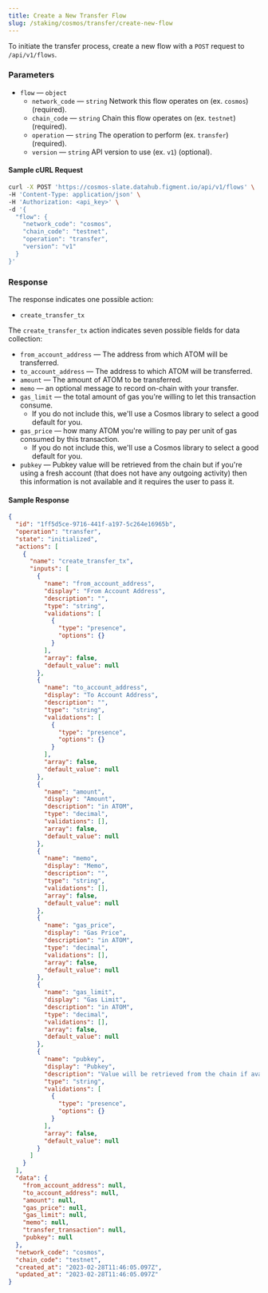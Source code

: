 ```yaml
---
title: Create a New Transfer Flow
slug: /staking/cosmos/transfer/create-new-flow
---
```


To initiate the transfer process, create a new flow with a `POST` request to `/api/v1/flows`.

### Parameters

- `flow` &mdash; `object`
  - `network_code` &mdash; `string` Network this flow operates on (ex. `cosmos`) (required).
  - `chain_code` &mdash; `string` Chain this flow operates on (ex. `testnet`) (required).
  - `operation` &mdash; `string` The operation to perform (ex. `transfer`) (required).
  - `version` &mdash; `string` API version to use (ex. `v1`) (optional).

#### Sample cURL Request

```bash {5-10}
curl -X POST 'https://cosmos-slate.datahub.figment.io/api/v1/flows' \
-H 'Content-Type: application/json' \
-H 'Authorization: <api_key>' \
-d '{
  "flow": {
    "network_code": "cosmos",
    "chain_code": "testnet",
    "operation": "transfer",
    "version": "v1"
  }
}'
```

### Response

The response indicates one possible action:

- `create_transfer_tx`

The `create_transfer_tx` action indicates seven possible fields for data collection:

- `from_account_address` &mdash; The address from which ATOM will be transferred.
- `to_account_address` &mdash; The address to which ATOM will be transferred.
- `amount` &mdash; The amount of ATOM to be transferred.
- `memo` &mdash; an optional message to record on-chain with your transfer.
- `gas_limit` &mdash; the total amount of gas you're willing to let this transaction consume.
  - If you do not include this, we'll use a Cosmos library to select a good default for you.
- `gas_price` &mdash; how many ATOM you're willing to pay per unit of gas consumed by this transaction.
  - If you do not include this, we'll use a Cosmos library to select a good default for you.
- `pubkey` &mdash; Pubkey value will be retrieved from the chain but if you're using a fresh account (that does not have any outgoing activity) then this information is not available and it requires the user to pass it.

#### Sample Response

```json {3,4,7,10,24,38,47,56,65,74}
{
  "id": "1ff5d5ce-9716-441f-a197-5c264e16965b",
  "operation": "transfer",
  "state": "initialized",
  "actions": [
    {
      "name": "create_transfer_tx",
      "inputs": [
        {
          "name": "from_account_address",
          "display": "From Account Address",
          "description": "",
          "type": "string",
          "validations": [
            {
              "type": "presence",
              "options": {}
            }
          ],
          "array": false,
          "default_value": null
        },
        {
          "name": "to_account_address",
          "display": "To Account Address",
          "description": "",
          "type": "string",
          "validations": [
            {
              "type": "presence",
              "options": {}
            }
          ],
          "array": false,
          "default_value": null
        },
        {
          "name": "amount",
          "display": "Amount",
          "description": "in ATOM",
          "type": "decimal",
          "validations": [],
          "array": false,
          "default_value": null
        },
        {
          "name": "memo",
          "display": "Memo",
          "description": "",
          "type": "string",
          "validations": [],
          "array": false,
          "default_value": null
        },
        {
          "name": "gas_price",
          "display": "Gas Price",
          "description": "in ATOM",
          "type": "decimal",
          "validations": [],
          "array": false,
          "default_value": null
        },
        {
          "name": "gas_limit",
          "display": "Gas Limit",
          "description": "in ATOM",
          "type": "decimal",
          "validations": [],
          "array": false,
          "default_value": null
        },
        {
          "name": "pubkey",
          "display": "Pubkey",
          "description": "Value will be retrieved from the chain if available",
          "type": "string",
          "validations": [
            {
              "type": "presence",
              "options": {}
            }
          ],
          "array": false,
          "default_value": null
        }
      ]
    }
  ],
  "data": {
    "from_account_address": null,
    "to_account_address": null,
    "amount": null,
    "gas_price": null,
    "gas_limit": null,
    "memo": null,
    "transfer_transaction": null,
    "pubkey": null
  },
  "network_code": "cosmos",
  "chain_code": "testnet",
  "created_at": "2023-02-28T11:46:05.097Z",
  "updated_at": "2023-02-28T11:46:05.097Z"
}
```
